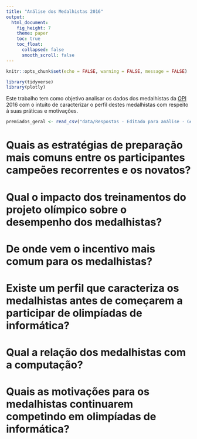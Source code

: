 ```yaml
---
title: "Análise dos Medalhistas 2016"
output: 
  html_document:
    fig_height: 7
    theme: paper
    toc: true
    toc_float:
      collapsed: false
      smooth_scroll: false
---
```


```r
knitr::opts_chunk$set(echo = FALSE, warning = FALSE, message = FALSE)
```

```r
library(tidyverse)
library(plotly)
```

Este trabalho tem como objetivo analisar os dados dos medalhistas da [OPI](http://www.dsc.ufcg.edu.br/~opi/) 2016 com o intuito de caracterizar o perfil destes medalhistas com respeito à suas práticas e motivações.


```r
premiados_geral <- read_csv("data/Respostas - Editado para análise - Geral.csv")
```

# Quais as estratégias de preparação mais comuns entre os participantes campeões recorrentes e os novatos?

# Qual o impacto dos treinamentos do projeto olímpico sobre o desempenho dos medalhistas?

# De onde vem o incentivo mais comum para os medalhistas?

# Existe um perfil que caracteriza os medalhistas antes de começarem a participar de olimpíadas de informática?

# Qual a relação dos medalhistas com a computação?

# Quais as motivações para os medalhistas continuarem competindo em olimpíadas de informática?
